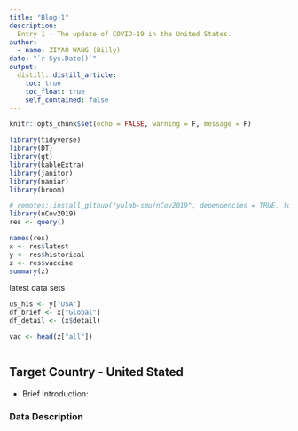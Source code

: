 ```yaml
---
title: "Blog-1"
description:
  Entry 1 - The update of COVID-19 in the United States.
author:
  - name: ZIYAO WANG (Billy)
date: "`r Sys.Date()`"
output:
  distill::distill_article:
    toc: true
    toc_float: true
    self_contained: false
---
```



```r
knitr::opts_chunk$set(echo = FALSE, warning = F, message = F)
```

```r
library(tidyverse)
library(DT)
library(gt)
library(kableExtra)
library(janitor)
library(naniar)
library(broom)
```

```r
# remotes::install_github("yulab-smu/nCov2019", dependencies = TRUE, force = TRUE)
library(nCov2019)
res <- query()
```

```r
names(res)
x <- res$latest
y <- res$historical
z <- res$vaccine
summary(z)

```

latest data sets
```r
us_his <- y["USA"]
df_brief <- x["Global"]
df_detail <- (x$detail)

vac <- head(z["all"])

```


```r

```



## Target Country - United Stated
 - Brief Introduction: 

### Data Description



